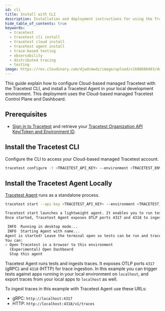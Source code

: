 ```yaml
---
id: cli
title: Install with CLI
description: Installation and deployment instructions for using the Tracetest CLI to deploy a Tracetest Agent and use the Cloud-based managed Tracetest Control Plane / Dashboard.
hide_table_of_contents: true
keywords:
  - tracetest
  - tracetest cli install
  - tracetest cloud install
  - tracetest agent install
  - trace-based testing
  - observability
  - distributed tracing
  - testing
image: https://res.cloudinary.com/djwdcmwdz/image/upload/v1698686403/docs/Blog_Thumbnail_14_rsvkmo.jpg
---
```



This guide explain how to configure Cloud-based managed Tracetest with the Tracetest CLI, and install a Tracetest Agent in your local development environment. This deployment uses the Cloud-based managed Tracetest Control Plane and Dashboard.

## Prerequisites

- [Sign in to Tracetest](https://app.tracetest.io/) and retrieve your [Tracetest Organization API Key/Token and Environment ID](https://app.tracetest.io/retrieve-token).

## Install the Tracetest CLI

<GtagInstallCliTabs></GtagInstallCliTabs>

Configure the CLI to access your Cloud-based managed Tracetest account.

```bash title="Terminal"
tracetest configure -t <TRACETEST_API_KEY> --environment <TRACETEST_ENVIRONMENT_ID>
```

## Install the Tracetest Agent Locally

[Tracetest Agent](/concepts/agent) runs as a standalone process.

```bash title="Terminal"
tracetest start --api-key <TRACETEST_API_KEY> --environment <TRACETEST_ENVIRONMENT_ID>
```

```bash title="Expected Output"
Tracetest start launches a lightweight agent. It enables you to run tests and collect traces with Tracetest.
Once started, Tracetest Agent exposes OTLP ports 4317 and 4318 to ingest traces via gRCP and HTTP.

 INFO  Running in desktop mode...
 INFO  Starting Agent with name...
Agent is started! Leave the terminal open so tests can be run and traces gathered from this environment.
You can:
> Open Tracetest in a browser to this environment
  (Experimental) Open Dashboard
  Stop this agent
```

Tracetest Agent runs tests and ingests traces. It exposes OTLP ports `4317` (gRPC) and `4318` (HTTP) for trace ingestion. In this example you can trigger tests against apps running in your local environment on `localhost`, and export traces from your local apps to `localhost` as well.

To ingest traces in this example with Tracetest Agent use these URLs:

- gRPC: `http://localhost:4317`
- HTTP: `http://localhost:4318/v1/traces`
